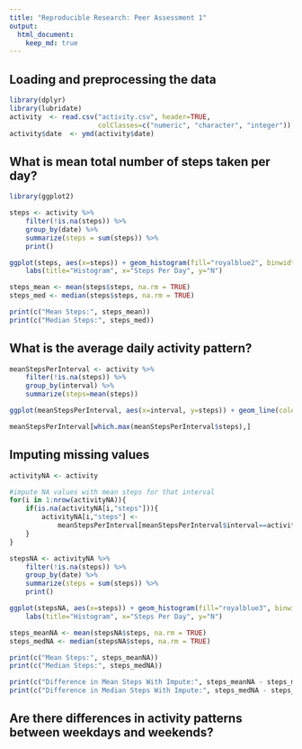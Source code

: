 ```yaml
---
title: "Reproducible Research: Peer Assessment 1"
output: 
  html_document:
    keep_md: true
---
```



## Loading and preprocessing the data

```R
library(dplyr)
library(lubridate)
activity  <- read.csv("activity.csv", header=TRUE, 
                      colClasses=c("numeric", "character", "integer"))
activity$date  <- ymd(activity$date)

```

## What is mean total number of steps taken per day?

```R
library(ggplot2)

steps <- activity %>%
    filter(!is.na(steps)) %>%
    group_by(date) %>%
    summarize(steps = sum(steps)) %>%
    print()

ggplot(steps, aes(x=steps)) + geom_histogram(fill="royalblue2", binwidth=1000) +
    labs(title="Histogram", x="Steps Per Day", y="N") 

steps_mean <- mean(steps$steps, na.rm = TRUE)
steps_med <- median(steps$steps, na.rm = TRUE)

print(c("Mean Steps:", steps_mean))
print(c("Median Steps:", steps_med))
```


## What is the average daily activity pattern?

```R
meanStepsPerInterval <- activity %>%
    filter(!is.na(steps)) %>%
    group_by(interval) %>%
    summarize(steps=mean(steps))

ggplot(meanStepsPerInterval, aes(x=interval, y=steps)) + geom_line(color="forestgreen")

meanStepsPerInterval[which.max(meanStepsPerInterval$steps),]
```


## Imputing missing values

```R

activityNA <- activity 

#impute NA values with mean steps for that interval
for(i in 1:nrow(activityNA)){
    if(is.na(activityNA[i,"steps"])){
        activityNA[i,"steps"] <-
            meanStepsPerInterval[meanStepsPerInterval$interval==activityNA$interval[i],"steps"]
    }
}

stepsNA <- activityNA %>%
    filter(!is.na(steps)) %>%
    group_by(date) %>%
    summarize(steps = sum(steps)) %>%
    print()

ggplot(stepsNA, aes(x=steps)) + geom_histogram(fill="royalblue3", binwidth=1000) +
    labs(title="Histogram", x="Steps Per Day", y="N") 

steps_meanNA <- mean(stepsNA$steps, na.rm = TRUE)
steps_medNA <- median(stepsNA$steps, na.rm = TRUE)

print(c("Mean Steps:", steps_meanNA))
print(c("Median Steps:", steps_medNA))

print(c("Difference in Mean Steps With Impute:", steps_meanNA - steps_mean))
print(c("Difference in Median Steps With Impute:", steps_medNA - steps_med))

```


## Are there differences in activity patterns between weekdays and weekends?

